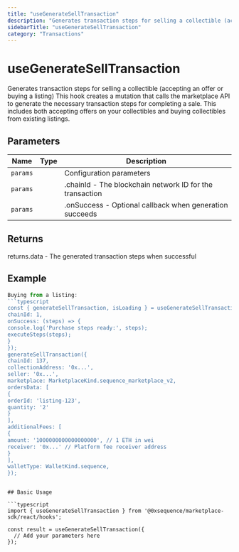 ```yaml
---
title: "useGenerateSellTransaction"
description: "Generates transaction steps for selling a collectible (accepting an offer or buying a listing) This hook creates a mutation that calls the marketplace API to generate the necessary transaction steps for completing a sale. This includes both accepting offers on your collectibles and buying collectibles from existing listings."
sidebarTitle: "useGenerateSellTransaction"
category: "Transactions"
---
```


# useGenerateSellTransaction

Generates transaction steps for selling a collectible (accepting an offer or buying a listing) This hook creates a mutation that calls the marketplace API to generate the necessary transaction steps for completing a sale. This includes both accepting offers on your collectibles and buying collectibles from existing listings.

## Parameters

| Name | Type | Description |
|------|------|-------------|
| `params` |  | Configuration parameters |
| `params` |  | .chainId - The blockchain network ID for the transaction |
| `params` |  | .onSuccess - Optional callback when generation succeeds |

## Returns

returns.data - The generated transaction steps when successful

## Example

```typescript
Buying from a listing:
```typescript
const { generateSellTransaction, isLoading } = useGenerateSellTransaction({
chainId: 1,
onSuccess: (steps) => {
console.log('Purchase steps ready:', steps);
executeSteps(steps);
}
});
generateSellTransaction({
chainId: 137,
collectionAddress: '0x...',
seller: '0x...',
marketplace: MarketplaceKind.sequence_marketplace_v2,
ordersData: [
{
orderId: 'listing-123',
quantity: '2'
}
],
additionalFees: [
{
amount: '1000000000000000000', // 1 ETH in wei
receiver: '0x...' // Platform fee receiver address
}
],
walletType: WalletKind.sequence,
});
```
```

## Basic Usage

```typescript
import { useGenerateSellTransaction } from '@0xsequence/marketplace-sdk/react/hooks';

const result = useGenerateSellTransaction({
  // Add your parameters here
});
```

